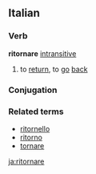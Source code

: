 ==Italian==
===Verb===
'''ritornare''' [[intransitive]]
# to [[return]], to [[go]] [[back]]
===Conjugation===
{{it-conj-are|ritorn|essere}}
===Related terms===
*[[ritornello]]
*[[ritorno]]
*[[tornare]]


[[ja:ritornare]]